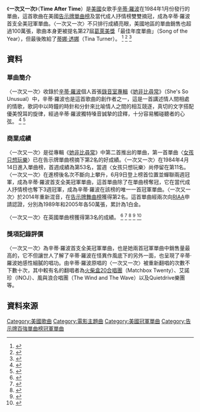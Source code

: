 
{{Infobox single
|Name           = 一次又一次<br />Time After Time
|Cover = 
|Caption = 
|Artist         = [[辛蒂·羅波|辛蒂·羅波]]
|Album          = [[她非比尋常|她非比尋常]]
|Released       = 1984年1月27日
|Format         = {{flatlist|
*[[CD|CD]]
*[[錄音帶|錄音帶]]}}
|Recorded       = 1983年6月
|B-side         = "I'll Kiss You"
|Genre          = 
|Length         = 4:01
|Label          = [[史诗唱片|史诗唱片]]
|Writer         = {{flatlist|
*辛蒂·羅波
*羅布·海曼}}
|Producer       = 瑞克·切爾托夫
|Certification  = 1[[白金唱片|白金唱片]] <small>([[美國唱片業協會|美國唱片業協會]])
|Last single    = "[[女孩只想玩樂|Girls Just Want to Have Fun]]"<br />(1983)
|This single    = "'''Time After Time'''"<br />(1984)
|Next single    = "[[She_Bop|She Bop]]"<br />(1984)
}}
《'''一次又一次'''》（'''Time After Time'''）是[[美國|美國]]女歌手[[辛蒂·羅波|辛蒂·羅波]]在1984年1月份發行的單曲，這首歌曲在美國[[告示牌百强单曲榜|告示牌單曲榜]]及當代成人抒情榜雙雙摘冠，成為辛蒂·羅波首支全美冠軍單曲。〈一次又一次〉不只排行成績亮眼，美國地區的單曲銷售也超過100萬張，歌曲本身更被提名第27屆[[葛萊美獎|葛萊美獎]]「最佳年度單曲」（Song of the Year），但最後敗給了[[蒂娜·特纳|蒂娜·透娜]]（Tina Turner）。
<ref>{{Cite web |url=http://www.billboard.com/artist/299876/cyndi-lauper/chart?f=305 |title=美國告示牌辛蒂·羅波榜單成績 |accessdate=2016-12-09 |archive-date=2017-02-01 |archive-url=https://web.archive.org/web/20170201085137/http://www.billboard.com/artist/299876/cyndi-lauper/chart?f=305 |dead-url=no }}</ref>
<ref>{{Cite web |url=http://www.riaa.com/gold-platinum/?tab_active=default-award&se=Cyndi+Lauper#search_section |title=美國RIAA辛蒂·羅波銷售數字 |accessdate=2016-12-09 |archive-date=2016-12-26 |archive-url=https://web.archive.org/web/20161226060009/http://www.riaa.com/gold-platinum/?tab_active=default-award&se=Cyndi+Lauper#search_section |dead-url=no }}</ref>
<ref>{{Cite web |url=http://www.billboard.com/artist/299876/cyndi-lauper/biography |title=美國告示牌辛蒂·羅波個人資料 |accessdate=2016-12-09 |archive-date=2017-01-29 |archive-url=https://web.archive.org/web/20170129152247/http://www.billboard.com/artist/299876/cyndi-lauper/biography |dead-url=no }}</ref>

==資料==
===單曲簡介===
〈一次又一次〉收錄於[[辛蒂·羅波|辛蒂·羅波]]個人首張[[錄音室專輯|錄音室專輯]]《[[她非比尋常|她非比尋常]]》（She's So Unusual）中，辛蒂·羅波也是這首歌曲的創作者之一，這是一首講述情人間相處的情歌，歌詞中以時鐘的時針和分針來比喻情人之間的相互競逐，真切的文字搭配優美悅耳的旋律，經過辛蒂·羅波獨特嗓音誠摯的詮釋，十分容易觸碰聽者的心弦。
<ref>{{Cite web |url=http://www.billboard.com/articles/news/6296906/1984-cyndi-lauper-on-her-iconic-shes-so-unusual-album |title=美國告示牌2014-10-28音樂報導 |accessdate=2016-12-13 |archive-date=2016-11-23 |archive-url=https://web.archive.org/web/20161123040839/http://www.billboard.com/articles/news/6296906/1984-cyndi-lauper-on-her-iconic-shes-so-unusual-album |dead-url=no }}</ref>
<ref>{{Cite web |url=http://www.rollingstone.com/music/albumreviews/shes-so-unusual-19840119 |title=美國滾石雜誌她非比尋常音樂報導 |accessdate=2016-12-13 |archive-date=2016-09-16 |archive-url=https://web.archive.org/web/20160916073636/http://www.rollingstone.com/music/albumreviews/shes-so-unusual-19840119 |dead-url=no }}</ref>

===商業成績===
〈一次又一次〉是從專輯《[[她非比尋常|她非比尋常]]》中第二首推出的單曲，第一首單曲〈[[女孩只想玩樂|女孩只想玩樂]]〉已在告示牌單曲榜摘下第2名的好成績。〈一次又一次〉在1984年4月14日進入單曲榜，首週成績為第53名，當週〈女孩只想玩樂〉尚停留在第11名。〈一次又一次〉在進榜後名次不斷向上攀升，6月9日登上榜首位置並蟬聯兩週冠軍，成為辛蒂·羅波首支全美冠軍單曲，這首單曲除了在單曲榜奪冠，它在當代成人抒情榜也奪下3週冠軍，成為辛蒂·羅波在該榜的唯一一首冠軍單曲。〈一次又一次〉於2014年重新混音，在[[告示牌舞曲排行榜|告示牌舞曲榜]]獲得第2名。這首單曲經兩次向[[RIAA|RIAA]]申請認證，分別為1989年和2005年各50萬張，累計為1白金。

〈一次又一次〉在英國單曲榜獲得第3名的成績。
<ref>{{Cite web |url=http://www.billboard.com/charts/hot-100/1984-04-14 |title=1984-04-14告示牌單曲榜 |accessdate=2016-12-13 |archive-date=2019-12-04 |archive-url=https://web.archive.org/web/20191204084910/https://www.billboard.com/charts/hot-100/1984-04-14 |dead-url=no }}</ref>
<ref>{{Cite web |url=http://www.billboard.com/charts/hot-100/1984-06-09 |title=1984-06-09告示牌單曲榜 |accessdate=2016-12-13 |archive-date=2020-10-27 |archive-url=https://web.archive.org/web/20201027233733/https://www.billboard.com/charts/hot-100/1984-06-09 |dead-url=no }}</ref>
<ref>{{Cite web |url=http://www.billboard.com/charts/adult-contemporary/1984-06-02 |title=1984-06-02告示牌當代成人抒情榜 |access-date=2016-12-13 |archive-date=2021-11-21 |archive-url=https://web.archive.org/web/20211121091731/https://www.billboard.com/charts/adult-contemporary/1984-06-02/ }}</ref>
<ref>{{Cite web |url=http://www.billboard.com/charts/dance-club-play-songs/2014-04-19 |title=2014-04-19告示牌舞曲榜 |access-date=2016-12-18 |archive-date=2022-04-28 |archive-url=https://web.archive.org/web/20220428104826/https://www.billboard.com/charts/dance-club-play-songs/2014-04-19/ }}</ref>
<ref>{{Cite web |url=http://www.officialcharts.com/artist/21311/cyndi-lauper/ |title=英國排行榜辛蒂·羅波榜單成績 |accessdate=2016-12-13 |archive-date=2016-11-09 |archive-url=https://web.archive.org/web/20161109023914/http://www.officialcharts.com/artist/21311/cyndi-lauper/ |dead-url=no }}</ref>

===獎項記錄評價===
〈一次又一次〉為辛蒂·羅波首支全美冠軍單曲，也是她兩首冠軍單曲中銷售量最高的，它不但讓世人了解了辛蒂·羅波在怪異作風底下的另外一面，也呈現了辛蒂·羅波她感性細膩的唱功。由辛蒂·羅波原唱的〈一次又一次〉被重新翻唱的次數不下數十次，其中較有名的翻唱者為[[火柴盒二十|火柴盒20合唱團]]（Matchbox Twenty）、艾諾珍（INOJ）、風與浪合唱團（The Wind and The Wave）以及Quietdrive樂團等。

==資料來源==
{{reflist|3}}

{{DEFAULTSORT: Time after time}}
[[Category:美國歌曲|Category:美國歌曲]]
[[Category:電影主題曲|Category:電影主題曲]]
[[Category:美國冠軍單曲|Category:美國冠軍單曲]]
[[Category:告示牌百強單曲榜冠軍單曲|Category:告示牌百強單曲榜冠軍單曲]]
